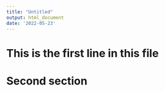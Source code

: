 ```yaml
---
title: "Untitled"
output: html_document
date: '2022-05-23'
---
```

# This is the first line in this file

# Second section
